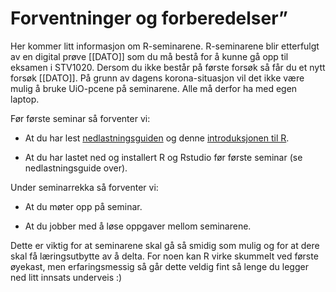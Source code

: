 # Forventninger og forberedelser"

Her kommer litt informasjon om R-seminarene. R-seminarene blir etterfulgt av en digital prøve [[DATO]] som du må bestå for å kunne gå opp til eksamen i STV1020. Dersom du ikke består på første forsøk så får du et nytt forsøk [[DATO]]. På grunn av dagens korona-situasjon vil det ikke være mulig å bruke UiO-pcene på seminarene. Alle må derfor ha med egen laptop. 

Før første seminar så forventer vi:

-	At du har lest [nedlastningsguiden](https://github.com/louisabo/STV4020A/blob/master/Nedlastningsguide.pdf) og denne [introduksjonen til R](https://github.com/liserodland/stv4020aR/blob/master/H20-seminarer/Innf%C3%B8ringsseminarer/docs/installasjonsguide_R.md). 

-	At du har lastet ned og installert R og Rstudio før første seminar (se nedlastningsguide over). 

Under seminarrekka så forventer vi:

-	At du møter opp på seminar. 

-	At du jobber med å løse oppgaver mellom seminarene.

Dette er viktig for at seminarene skal gå så smidig som mulig og for at dere skal få læringsutbytte av å delta. For noen kan R virke skummelt ved første øyekast, men erfaringsmessig så går dette veldig fint så lenge du legger ned litt innsats underveis :)   
